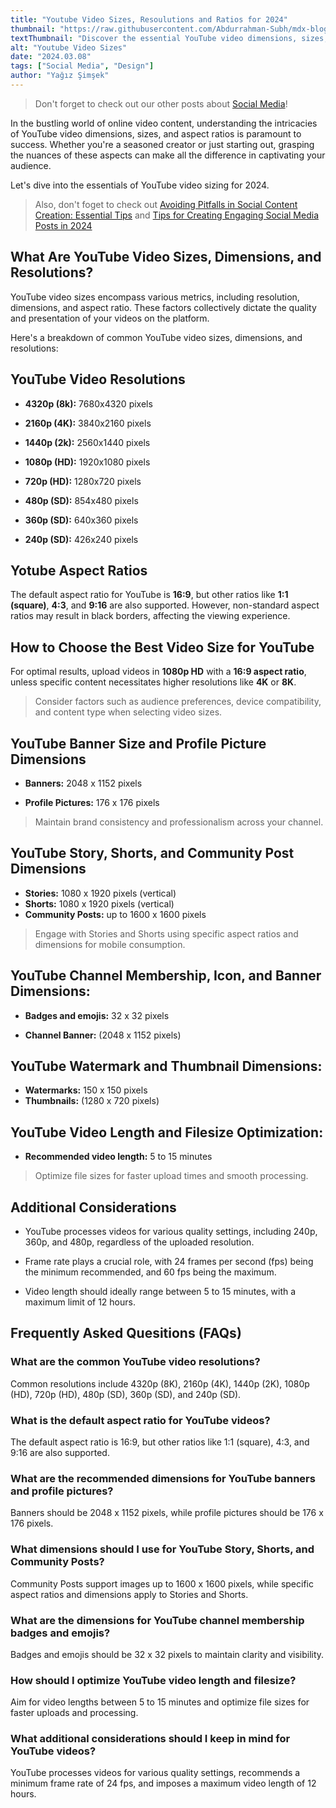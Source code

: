 ```yaml
---
title: "Youtube Video Sizes, Resoulutions and Ratios for 2024"
thumbnail: "https://raw.githubusercontent.com/Abdurrahman-Subh/mdx-blog/main/images/youtube-dimensions.png"
textThumbnail: "Discover the essential YouTube video dimensions, sizes, and aspect ratios for 2024. Optimize your YouTube channel with this comprehensive guide, covering resolutions, banners, thumbnails, and more."
alt: "Youtube Video Sizes"
date: "2024.03.08"
tags: ["Social Media", "Design"]
author: "Yağız Şimşek"
---
```


<CustomImage
    src="https://raw.githubusercontent.com/Abdurrahman-Subh/mdx-blog/main/images/youtube-dimensions.png"
    alt="A girl shooting youtube videos"
/>

> Don't forget to check out our other posts about [Social Media](https://stockimg.ai/blog/social-media)!

In the bustling world of online video content, understanding the intricacies of YouTube video dimensions, sizes, and aspect ratios is paramount to success. Whether you're a seasoned creator or just starting out, grasping the nuances of these aspects can make all the difference in captivating your audience.

Let's dive into the essentials of YouTube video sizing for 2024.

> Also, don't foget to check out [Avoiding Pitfalls in Social Content Creation: Essential Tips](https://stockimg.ai/blog/social-media/avoiding-pitfalls-in-social-content-creation) and [Tips for Creating Engaging Social Media Posts in 2024](https://stockimg.ai/blog/social-media/tips-for-creating-engaging-social-media-posts)

## What Are YouTube Video Sizes, Dimensions, and Resolutions?

YouTube video sizes encompass various metrics, including resolution, dimensions, and aspect ratio. These factors collectively dictate the quality and presentation of your videos on the platform. 

Here's a breakdown of common YouTube video sizes, dimensions, and resolutions:

## YouTube Video Resolutions

- **4320p (8k):** 7680x4320 pixels

- **2160p (4K):** 3840x2160 pixels

- **1440p (2k):** 2560x1440 pixels

- **1080p (HD):** 1920x1080 pixels

- **720p (HD):** 1280x720 pixels

- **480p (SD):** 854x480 pixels

- **360p (SD):** 640x360 pixels

- **240p (SD):** 426x240 pixels

## Yotube Aspect Ratios

The default aspect ratio for YouTube is **16:9**, but other ratios like **1:1 (square)**, **4:3**, and **9:16** are also supported. However, non-standard aspect ratios may result in black borders, affecting the viewing experience.

## How to Choose the Best Video Size for YouTube

For optimal results, upload videos in **1080p HD** with a **16:9 aspect ratio**, unless specific content necessitates higher resolutions like **4K** or **8K**.

> Consider factors such as audience preferences, device compatibility, and content type when selecting video sizes.

## YouTube Banner Size and Profile Picture Dimensions

- **Banners:** 2048 x 1152 pixels

- **Profile Pictures:** 176 x 176 pixels

> Maintain brand consistency and professionalism across your channel.

## YouTube Story, Shorts, and Community Post Dimensions

- **Stories:** 1080 x 1920 pixels (vertical)
- **Shorts:** 1080 x 1920 pixels (vertical)
- **Community Posts:** up to 1600 x 1600 pixels

> Engage with Stories and Shorts using specific aspect ratios and dimensions for mobile consumption.

## YouTube Channel Membership, Icon, and Banner Dimensions:

- **Badges and emojis:** 32 x 32 pixels

- **Channel Banner:** (2048 x 1152 pixels)

## YouTube Watermark and Thumbnail Dimensions:

- **Watermarks:** 150 x 150 pixels
- **Thumbnails:** (1280 x 720 pixels)

## YouTube Video Length and Filesize Optimization:

- **Recommended video length:** 5 to 15 minutes

> Optimize file sizes for faster upload times and smooth processing.

## Additional Considerations

- YouTube processes videos for various quality settings, including 240p, 360p, and 480p, regardless of the uploaded resolution.

- Frame rate plays a crucial role, with 24 frames per second (fps) being the minimum recommended, and 60 fps being the maximum.

- Video length should ideally range between 5 to 15 minutes, with a maximum limit of 12 hours.

## Frequently Asked Quesitions (FAQs)

### What are the common YouTube video resolutions?

Common resolutions include 4320p (8K), 2160p (4K), 1440p (2K), 1080p (HD), 720p (HD), 480p (SD), 360p (SD), and 240p (SD).

### What is the default aspect ratio for YouTube videos?

The default aspect ratio is 16:9, but other ratios like 1:1 (square), 4:3, and 9:16 are also supported.

### What are the recommended dimensions for YouTube banners and profile pictures?

Banners should be 2048 x 1152 pixels, while profile pictures should be 176 x 176 pixels.

### What dimensions should I use for YouTube Story, Shorts, and Community Posts?

Community Posts support images up to 1600 x 1600 pixels, while specific aspect ratios and dimensions apply to Stories and Shorts.

### What are the dimensions for YouTube channel membership badges and emojis?

Badges and emojis should be 32 x 32 pixels to maintain clarity and visibility.

### How should I optimize YouTube video length and filesize?

Aim for video lengths between 5 to 15 minutes and optimize file sizes for faster uploads and processing.

### What additional considerations should I keep in mind for YouTube videos?

YouTube processes videos for various quality settings, recommends a minimum frame rate of 24 fps, and imposes a maximum video length of 12 hours.